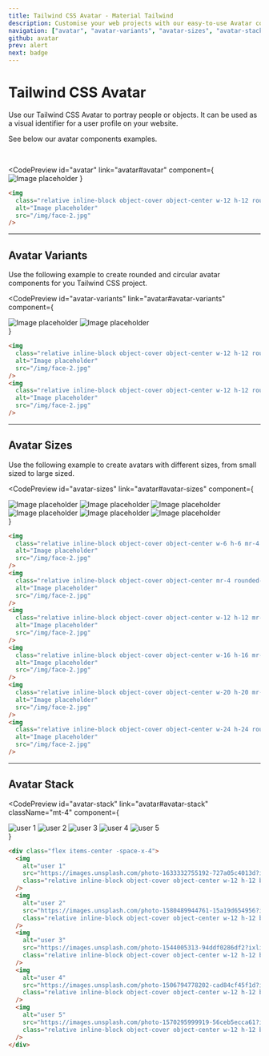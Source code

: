 ```yaml
---
title: Tailwind CSS Avatar - Material Tailwind
description: Customise your web projects with our easy-to-use Avatar component for Tailwind CSS using Material Design guidelines.
navigation: ["avatar", "avatar-variants", "avatar-sizes", "avatar-stack"]
github: avatar
prev: alert
next: badge
---
```


# Tailwind CSS Avatar

Use our Tailwind CSS Avatar to portray people or objects. It can be used as a visual identifier for a user profile on your website.

See below our avatar components examples.

<br />

<CodePreview
  id="avatar"
  link="avatar#avatar"
  component={
    <img
      className="relative inline-block h-12 w-12 rounded-lg object-cover object-center"
      alt="Image placeholder"
      src="/img/face-2.jpg"
    />
  }
>
  ```html
  <img
    class="relative inline-block object-cover object-center w-12 h-12 rounded-lg"
    alt="Image placeholder"
    src="/img/face-2.jpg"
  />
  ```
</CodePreview>

---

## Avatar Variants

Use the following example to create rounded and circular avatar components for you Tailwind CSS project.

<CodePreview
  id="avatar-variants"
  link="avatar#avatar-variants"
  component={
    <div className="flex">
      <img
        className="relative mr-4 inline-block h-12 w-12 rounded-lg object-cover object-center"
        alt="Image placeholder"
        src="/img/face-2.jpg"
      />
      <img
        className="relative inline-block h-12 w-12 rounded-full object-cover object-center"
        alt="Image placeholder"
        src="/img/face-2.jpg"
      />
    </div>
  }
>
  ```html
  <img
    class="relative inline-block object-cover object-center w-12 h-12 rounded-lg"
    alt="Image placeholder"
    src="/img/face-2.jpg"
  />
  <img
    class="relative inline-block object-cover object-center w-12 h-12 rounded-full"
    alt="Image placeholder"
    src="/img/face-2.jpg"
  />
  ```
</CodePreview>

---

## Avatar Sizes

Use the following example to create avatars with different sizes, from small sized to large sized.

<CodePreview
  id="avatar-sizes"
  link="avatar#avatar-sizes"
  component={
    <div className="flex items-end">
      <img
        className="relative mr-4 inline-block h-6 w-6 rounded-md object-cover object-center"
        alt="Image placeholder"
        src="/img/face-2.jpg"
      />
      <img
        className="relative mr-4 inline-block h-9 w-9 rounded-md object-cover object-center"
        alt="Image placeholder"
        src="/img/face-2.jpg"
      />
      <img
        className="relative mr-4 inline-block h-12 w-12 rounded-lg object-cover object-center"
        alt="Image placeholder"
        src="/img/face-2.jpg"
      />
      <img
        className="relative mr-4 inline-block h-16 w-16 rounded-lg object-cover object-center"
        alt="Image placeholder"
        src="/img/face-2.jpg"
      />
      <img
        className="relative mr-4 inline-block h-20 w-20 rounded-xl object-cover object-center"
        alt="Image placeholder"
        src="/img/face-2.jpg"
      />
      <img
        className="relative inline-block h-24 w-24 rounded-2xl object-cover object-center"
        alt="Image placeholder"
        src="/img/face-2.jpg"
      />
    </div>
  }
>
  ```html
  <img
    class="relative inline-block object-cover object-center w-6 h-6 mr-4 rounded-md"
    alt="Image placeholder"
    src="/img/face-2.jpg"
  />
  <img
    class="relative inline-block object-cover object-center mr-4 rounded-md h-9 w-9"
    alt="Image placeholder"
    src="/img/face-2.jpg"
  />
  <img
    class="relative inline-block object-cover object-center w-12 h-12 mr-4 rounded-lg"
    alt="Image placeholder"
    src="/img/face-2.jpg"
  />
  <img
    class="relative inline-block object-cover object-center w-16 h-16 mr-4 rounded-lg"
    alt="Image placeholder"
    src="/img/face-2.jpg"
  />
  <img
    class="relative inline-block object-cover object-center w-20 h-20 mr-4 rounded-xl"
    alt="Image placeholder"
    src="/img/face-2.jpg"
  />
  <img
    class="relative inline-block object-cover object-center w-24 h-24 rounded-2xl"
    alt="Image placeholder"
    src="/img/face-2.jpg"
  />
  ```
</CodePreview>

---

## Avatar Stack

<CodePreview
  id="avatar-stack"
  link="avatar#avatar-stack"
  className="mt-4"
  component={
    <div className="flex items-center -space-x-4">
      <img
        alt="user 1"
        src="https://images.unsplash.com/photo-1633332755192-727a05c4013d?ixlib=rb-1.2.1&amp;ixid=MnwxMjA3fDB8MHxwaG90by1wYWdlfHx8fGVufDB8fHx8&amp;auto=format&amp;fit=crop&amp;w=1480&amp;q=80"
        className="relative inline-block h-12 w-12 rounded-full border-2 border-white object-cover object-center hover:z-10 focus:z-10"
      />
      <img
        alt="user 2"
        src="https://images.unsplash.com/photo-1580489944761-15a19d654956?ixlib=rb-1.2.1&amp;ixid=MnwxMjA3fDB8MHxwaG90by1wYWdlfHx8fGVufDB8fHx8&amp;auto=format&amp;fit=crop&amp;w=1061&amp;q=80"
        className="relative inline-block h-12 w-12 rounded-full border-2 border-white object-cover object-center hover:z-10 focus:z-10"
      />
      <img
        alt="user 3"
        src="https://images.unsplash.com/photo-1544005313-94ddf0286df2?ixlib=rb-4.0.3&amp;ixid=MnwxMjA3fDB8MHxwaG90by1wYWdlfHx8fGVufDB8fHx8&amp;auto=format&amp;fit=crop&amp;w=1288&amp;q=80"
        className="relative inline-block h-12 w-12 rounded-full border-2 border-white object-cover object-center hover:z-10 focus:z-10"
      />
      <img
        alt="user 4"
        src="https://images.unsplash.com/photo-1506794778202-cad84cf45f1d?ixlib=rb-4.0.3&amp;ixid=MnwxMjA3fDB8MHxwaG90by1wYWdlfHx8fGVufDB8fHx8&amp;auto=format&amp;fit=crop&amp;w=1287&amp;q=80"
        className="relative inline-block h-12 w-12 rounded-full border-2 border-white object-cover object-center hover:z-10 focus:z-10"
      />
      <img
        alt="user 5"
        src="https://images.unsplash.com/photo-1570295999919-56ceb5ecca61?ixlib=rb-4.0.3&amp;ixid=MnwxMjA3fDB8MHxwaG90by1wYWdlfHx8fGVufDB8fHx8&amp;auto=format&amp;fit=crop&amp;w=1760&amp;q=80"
        className="relative inline-block h-12 w-12 rounded-full border-2 border-white object-cover object-center hover:z-10 focus:z-10"
      />
    </div>
  }
>
  ```html
  <div class="flex items-center -space-x-4">
    <img
      alt="user 1"
      src="https://images.unsplash.com/photo-1633332755192-727a05c4013d?ixlib=rb-1.2.1&amp;ixid=MnwxMjA3fDB8MHxwaG90by1wYWdlfHx8fGVufDB8fHx8&amp;auto=format&amp;fit=crop&amp;w=1480&amp;q=80"
      class="relative inline-block object-cover object-center w-12 h-12 border-2 border-white rounded-full hover:z-10 focus:z-10"
    />
    <img
      alt="user 2"
      src="https://images.unsplash.com/photo-1580489944761-15a19d654956?ixlib=rb-1.2.1&amp;ixid=MnwxMjA3fDB8MHxwaG90by1wYWdlfHx8fGVufDB8fHx8&amp;auto=format&amp;fit=crop&amp;w=1061&amp;q=80"
      class="relative inline-block object-cover object-center w-12 h-12 border-2 border-white rounded-full hover:z-10 focus:z-10"
    />
    <img
      alt="user 3"
      src="https://images.unsplash.com/photo-1544005313-94ddf0286df2?ixlib=rb-4.0.3&amp;ixid=MnwxMjA3fDB8MHxwaG90by1wYWdlfHx8fGVufDB8fHx8&amp;auto=format&amp;fit=crop&amp;w=1288&amp;q=80"
      class="relative inline-block object-cover object-center w-12 h-12 border-2 border-white rounded-full hover:z-10 focus:z-10"
    />
    <img
      alt="user 4"
      src="https://images.unsplash.com/photo-1506794778202-cad84cf45f1d?ixlib=rb-4.0.3&amp;ixid=MnwxMjA3fDB8MHxwaG90by1wYWdlfHx8fGVufDB8fHx8&amp;auto=format&amp;fit=crop&amp;w=1287&amp;q=80"
      class="relative inline-block object-cover object-center w-12 h-12 border-2 border-white rounded-full hover:z-10 focus:z-10"
    />
    <img
      alt="user 5"
      src="https://images.unsplash.com/photo-1570295999919-56ceb5ecca61?ixlib=rb-4.0.3&amp;ixid=MnwxMjA3fDB8MHxwaG90by1wYWdlfHx8fGVufDB8fHx8&amp;auto=format&amp;fit=crop&amp;w=1760&amp;q=80"
      class="relative inline-block object-cover object-center w-12 h-12 border-2 border-white rounded-full hover:z-10 focus:z-10"
    />
  </div>
  ```
</CodePreview>
